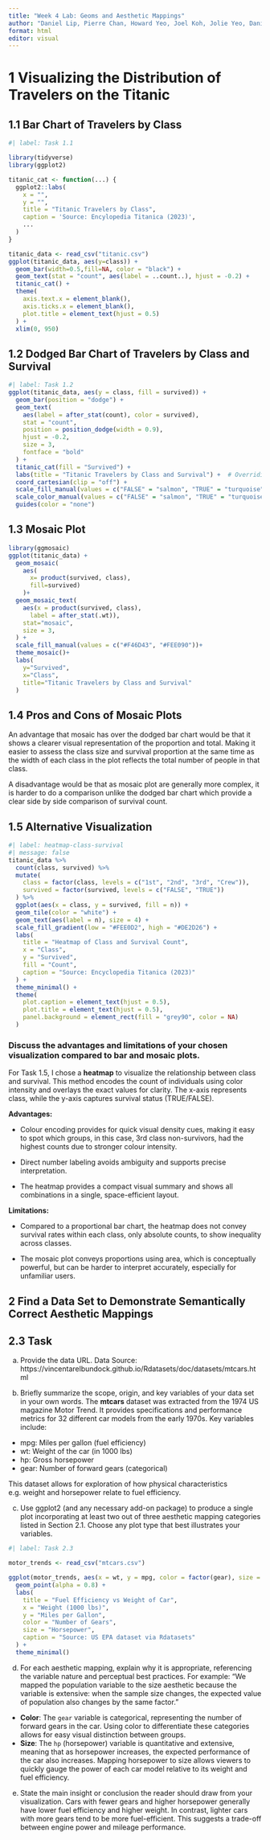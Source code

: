 ```yaml
---
title: "Week 4 Lab: Geoms and Aesthetic Mappings"
author: "Daniel Lip, Pierre Chan, Howard Yeo, Joel Koh, Jolie Yeo, Danish Dol, Sarah Loo"
format: html
editor: visual
---
```


# 1 Visualizing the Distribution of Travelers on the Titanic

## 1.1 Bar Chart of Travelers by Class

```r
#| label: Task 1.1

library(tidyverse)
library(ggplot2)

titanic_cat <- function(...) {
  ggplot2::labs(
    x = "",
    y = "",
    title = "Titanic Travelers by Class",
    caption = 'Source: Encylopedia Titanica (2023)',
    ...
  )
}

titanic_data <- read_csv("titanic.csv")
ggplot(titanic_data, aes(y=class)) +
  geom_bar(width=0.5,fill=NA, color = "black") +
  geom_text(stat = "count", aes(label = ..count..), hjust = -0.2) +
  titanic_cat() +
  theme(
    axis.text.x = element_blank(),       
    axis.ticks.x = element_blank(),      
    plot.title = element_text(hjust = 0.5)
  ) +
  xlim(0, 950) 

```

## 1.2 Dodged Bar Chart of Travelers by Class and Survival

```r
#| label: Task 1.2
ggplot(titanic_data, aes(y = class, fill = survived)) +
  geom_bar(position = "dodge") +
  geom_text(
    aes(label = after_stat(count), color = survived),
    stat = "count",
    position = position_dodge(width = 0.9),
    hjust = -0.2,
    size = 3,
    fontface = "bold"
  ) +
  titanic_cat(fill = "Survived") +
  labs(title = "Titanic Travelers by Class and Survival") +  # Overriding title here
  coord_cartesian(clip = "off") +
  scale_fill_manual(values = c("FALSE" = "salmon", "TRUE" = "turquoise")) +
  scale_color_manual(values = c("FALSE" = "salmon", "TRUE" = "turquoise")) +
  guides(color = "none")
```

## 1.3 Mosaic Plot

```r
library(ggmosaic)
ggplot(titanic_data) +
  geom_mosaic(
    aes(
      x= product(survived, class), 
      fill=survived)
    )+
  geom_mosaic_text(
    aes(x = product(survived, class), 
      label = after_stat(.wt)),
    stat="mosaic",
    size = 3,
  ) +
  scale_fill_manual(values = c("#F46D43", "#FEE090"))+
  theme_mosaic()+
  labs(
    y="Survived",
    x="Class",
    title="Titanic Travelers by Class and Survival"
  )
```

## 1.4 Pros and Cons of Mosaic Plots

An advantage that mosaic has over the dodged bar chart would be that it shows a clearer visual representation of the proportion and total. Making it easier to assess the class size and survival proportion at the same time as the width of each class in the plot reflects the total number of people in that class.

A disadvantage would be that as mosaic plot are generally more complex, it is harder to do a comparison unlike the dodged bar chart which provide a clear side by side comparison of survival count.

## 1.5 Alternative Visualization

```r
#| label: heatmap-class-survival
#| message: false
titanic_data %>%
  count(class, survived) %>%
  mutate(
    class = factor(class, levels = c("1st", "2nd", "3rd", "Crew")),
    survived = factor(survived, levels = c("FALSE", "TRUE"))
  ) %>%
  ggplot(aes(x = class, y = survived, fill = n)) +
  geom_tile(color = "white") +
  geom_text(aes(label = n), size = 4) +
  scale_fill_gradient(low = "#FEE0D2", high = "#DE2D26") +
  labs(
    title = "Heatmap of Class and Survival Count",
    x = "Class",
    y = "Survived",
    fill = "Count",
    caption = "Source: Encyclopedia Titanica (2023)"
  ) +
  theme_minimal() +
  theme(
    plot.caption = element_text(hjust = 0.5),
    plot.title = element_text(hjust = 0.5),
    panel.background = element_rect(fill = "grey90", color = NA)
  )
```

### Discuss the advantages and limitations of your chosen visualization compared to bar and mosaic plots.

For Task 1.5, I chose a **heatmap** to visualize the relationship between class and survival. This method encodes the count of individuals using color intensity and overlays the exact values for clarity. The x-axis represents class, while the y-axis captures survival status (TRUE/FALSE).

**Advantages:**

-   Colour encoding provides for quick visual density cues, making it easy to spot which groups, in this case, 3rd class non-survivors, had the highest counts due to stronger colour intensity.

-   Direct number labeling avoids ambiguity and supports precise interpretation.

-   The heatmap provides a compact visual summary and shows all combinations in a single, space-efficient layout.

**Limitations:**

-   Compared to a proportional bar chart, the heatmap does not convey survival rates within each class, only absolute counts, to show inequality across classes.

-   The mosaic plot conveys proportions using area, which is conceptually powerful, but can be harder to interpret accurately, especially for unfamiliar users.

## 2 Find a Data Set to Demonstrate Semantically Correct Aesthetic Mappings

## 2.3 Task

a.  Provide the data URL. Data Source: https://vincentarelbundock.github.io/Rdatasets/doc/datasets/mtcars.html

b.  Briefly summarize the scope, origin, and key variables of your data set in your own words. The **mtcars** dataset was extracted from the 1974 US magazine Motor Trend. It provides specifications and performance metrics for 32 different car models from the early 1970s. Key variables include:

-   mpg: Miles per gallon (fuel efficiency)
-   wt: Weight of the car (in 1000 lbs)
-   hp: Gross horsepower
-   gear: Number of forward gears (categorical)

This dataset allows for exploration of how physical characteristics e.g. weight and horsepower relate to fuel efficiency.

c.  Use ggplot2 (and any necessary add-on package) to produce a single plot incorporating at least two out of three aesthetic mapping categories listed in Section 2.1. Choose any plot type that best illustrates your variables.

```r
#| label: Task 2.3

motor_trends <- read_csv("mtcars.csv")

ggplot(motor_trends, aes(x = wt, y = mpg, color = factor(gear), size = hp)) +
  geom_point(alpha = 0.8) +
  labs(
    title = "Fuel Efficiency vs Weight of Car",
    x = "Weight (1000 lbs)",
    y = "Miles per Gallon",
    color = "Number of Gears",
    size = "Horsepower",
    caption = "Source: US EPA dataset via Rdatasets"
  ) +
  theme_minimal()

```

d.  For each aesthetic mapping, explain why it is appropriate, referencing the variable nature and perceptual best practices. For example: “We mapped the population variable to the size aesthetic because the variable is extensive: when the sample size changes, the expected value of population also changes by the same factor.”

-   **Color**: The `gear` variable is categorical, representing the number of forward gears in the car. Using color to differentiate these categories allows for easy visual distinction between groups.
-   **Size**: The `hp` (horsepower) variable is quantitative and extensive, meaning that as horsepower increases, the expected performance of the car also increases. Mapping horsepower to size allows viewers to quickly gauge the power of each car model relative to its weight and fuel efficiency.

e.  State the main insight or conclusion the reader should draw from your visualization. Cars with fewer gears and higher horsepower generally have lower fuel efficiency and higher weight. In contrast, lighter cars with more gears tend to be more fuel-efficient. This suggests a trade-off between engine power and mileage performance.
